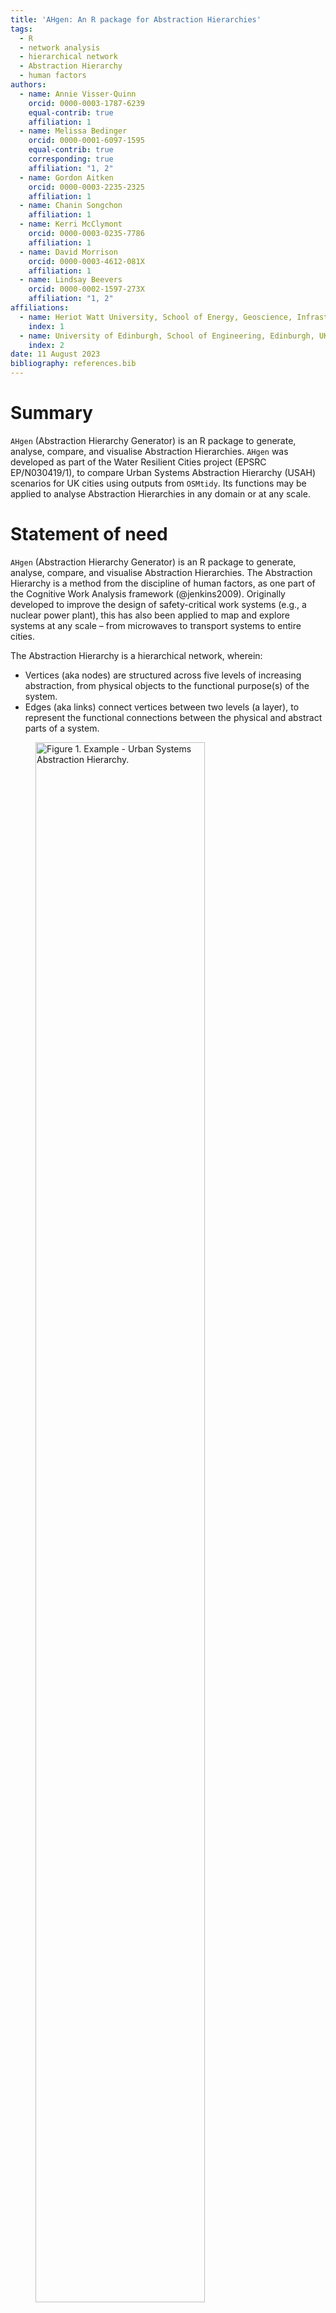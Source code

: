 ```yaml
---
title: 'AHgen: An R package for Abstraction Hierarchies'
tags:
  - R
  - network analysis
  - hierarchical network
  - Abstraction Hierarchy
  - human factors
authors:
  - name: Annie Visser-Quinn
    orcid: 0000-0003-1787-6239
    equal-contrib: true
    affiliation: 1
  - name: Melissa Bedinger
    orcid: 0000-0001-6097-1595
    equal-contrib: true
    corresponding: true
    affiliation: "1, 2"
  - name: Gordon Aitken
    orcid: 0000-0003-2235-2325
    affiliation: 1
  - name: Chanin Songchon
    affiliation: 1
  - name: Kerri McClymont
    orcid: 0000-0003-0235-7786
    affiliation: 1
  - name: David Morrison
    orcid: 0000-0003-4612-081X
    affiliation: 1
  - name: Lindsay Beevers
    orcid: 0000-0002-1597-273X
    affiliation: "1, 2"
affiliations:
  - name: Heriot Watt University, School of Energy, Geoscience, Infrastructure and Society, Edinburgh, UK
    index: 1
  - name: University of Edinburgh, School of Engineering, Edinburgh, UK
    index: 2
date: 11 August 2023
bibliography: references.bib
---
```


# Summary

`AHgen` (Abstraction Hierarchy Generator) is an R package to generate, analyse, compare, and visualise Abstraction Hierarchies. `AHgen` was developed as part of the Water Resilient Cities project (EPSRC EP/N030419/1), to compare Urban Systems Abstraction Hierarchy (USAH) scenarios for UK cities using outputs from `OSMtidy`. Its functions may be applied to analyse Abstraction Hierarchies in any domain or at any scale.

# Statement of need

`AHgen` (Abstraction Hierarchy Generator) is an R package to generate, analyse, compare, and visualise Abstraction Hierarchies. The Abstraction Hierarchy is a method from the discipline of human factors, as one part of the Cognitive Work Analysis framework (@jenkins2009). Originally developed to improve the design of safety-critical work systems (e.g., a nuclear power plant), this has also been applied to map and explore systems at any scale – from microwaves to transport systems to entire cities.

The Abstraction Hierarchy is a hierarchical network, wherein:

- Vertices (aka nodes) are structured across five levels of increasing abstraction, from physical objects to the functional purpose(s) of the system.
- Edges (aka links) connect vertices between two levels (a layer), to represent the functional connections between the physical and abstract parts of a system.

![Figure 1. Example - Urban Systems Abstraction Hierarchy. \label{fig:AH-example}](AH-example.png){ width=80% }

At the bottom of the hierarchy are the Resources (Level 5). These object types are linked to Processes (Level 4) they support, then to Tasks (Level 3) they achieve, then to Outcomes (Level 2), and finally to Purposes (Level 1). These system parts are nodes, which are linked between levels through their functionality, connecting the physical to the abstract. Moving upward through the levels the nodes are connected by asking ‘why the node exists’; moving downward levels the nodes are connected by asking ‘how a node is afforded’. These links represent the ‘means’ that a system can use to achieve defined ‘ends’, explicitly connecting the physical and abstract. By understanding how physical objects connect to different – yet interdependent – functions, we can improve the design of the system.

Historically, applications of the Abstraction Hierarchy method aimed to visualise and inspect the network, relying on pen-and-paper methods, PowerPoint drawing, or proprietary software. `AHgen` brings the Abstraction Hierarchy into the 21st century with an open source software code in R. This enables a user to not only quickly and repeatably visualise the network, but also modify and analyse it in a standardised manner.

`AHgen` was developed as part of the Water Resilient Cities project (EPSRC EP/N030419/1). The project developed an Urban Systems Abstraction Hierarchy (USAH) template (@bedinger2020; @mcclymont2022), to enable comparisons between UK cities using outputs from `OSMtidy`. Its functions may be applied to Abstraction Hierarchies in any domain or at any scale.

`AHgen` is extremely flexible, with many possible workflows. There are five families of functions: 

1. **Input** Reading in the Abstraction Hierarchy and accompanying data
2. **Convert** Converting the Abstraction Hierarchy into formats compatible with network analysis in R
3. **Weight** Weighting edges
4. **Analyse** Applying network analysis, plus summarising, comparing, and exporting outputs
5. **Visualise** Visualising the Abstraction Hierarchy and results

![Figure 2. AHgen workflow. \label{fig:workflow-logo}](workflow-logo.png){ width=70% }

`AHgen` was designed to be used both by researchers and students, across human factors, climate impacts, and more. It has been used in a number of scientific publications (e.g. @beevers2022a, @beevers2022b, @mcclymont2023, @bedinger2023). It has also been used in international research projects, and undergraduate and postgraduate research dissertations. Some `AHgen` functions have wider applications for network analysis in any domain. For example, the function `sbc_norm()` was developed based on the work of @segarra2014 to calculate Stable Betweenness Centrality, a metric for which there does not appear to be an existing function in the R ecosystem. In a teaching environment, `AHgen` can be used in courses related to human factors and systems analysis.

`AHgen` is supported by vignettes that provide the background to its development, clear installation instructions, step-by-step tutorials to introduce and demonstrate functions, and beginner guidance on the interpretation of network analysis results for Abstraction Hierarchies. It was also designed to accommodate future developments, such as the inclusion of additional network metrics and more sophisticated network representations such as hypergraphs.

# Acknowledgements

`AHgen` was developed to compare Urban Systems Abstraction Hierarchy (USAH) scenarios for UK cities as part of the Water Resilient Cities project (EPSRC EP/N030419/1).

# References